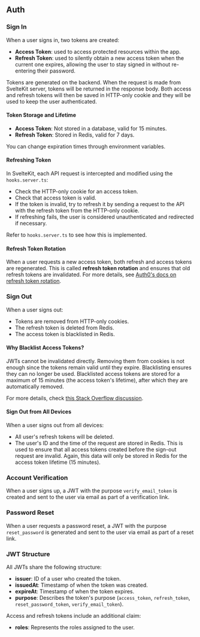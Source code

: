 ## Auth

### Sign In

When a user signs in, two tokens are created:

- **Access Token**: used to access protected resources within the app.
- **Refresh Token**: used to silently obtain a new access token when the current one expires, allowing the user to stay signed in without re-entering their password.

Tokens are generated on the backend. When the request is made from SvelteKit server, tokens will be returned in the response body.
Both access and refresh tokens will then be saved in HTTP-only cookie and they will be used to keep the user authenticated.

#### Token Storage and Lifetime

- **Access Token**: Not stored in a database, valid for 15 minutes.
- **Refresh Token**: Stored in Redis, valid for 7 days.

You can change expiration times through environment variables.

#### Refreshing Token

In SvelteKit, each API request is intercepted and modified using the `hooks.server.ts`:

- Check the HTTP-only cookie for an access token.
- Check that access token is valid.
- If the token is invalid, try to refresh it by sending a request to the API with the refresh token from the HTTP-only cookie.
- If refreshing fails, the user is considered unauthenticated and redirected if necessary.

Refer to `hooks.server.ts` to see how this is implemented.

#### Refresh Token Rotation

When a user requests a new access token, both refresh and access tokens are regenerated.
This is called **refresh token rotation** and ensures that old refresh tokens are invalidated.
For more details, see [Auth0's docs on refresh token rotation](https://auth0.com/docs/secure/tokens/refresh-tokens/refresh-token-rotation).

### Sign Out

When a user signs out:

- Tokens are removed from HTTP-only cookies.
- The refresh token is deleted from Redis.
- The access token is blacklisted in Redis.

#### Why Blacklist Access Tokens?

JWTs cannot be invalidated directly. Removing them from cookies is not enough since the tokens remain valid until they expire.
Blacklisting ensures they can no longer be used. Blacklisted access tokens are stored for a maximum of 15 minutes (the access token's lifetime),
after which they are automatically removed.

For more details, check [this Stack Overflow discussion](https://stackoverflow.com/questions/21978658/invalidating-json-web-tokens).

#### Sign Out from All Devices

When a user signs out from all devices:

- All user's refresh tokens will be deleted.
- The user's ID and the time of the request are stored in Redis. This is used to ensure that all access tokens created before the sign-out request are invalid.
  Again, this data will only be stored in Redis for the access token lifetime (15 minutes).

### Account Verification

When a user signs up, a JWT with the purpose `verify_email_token` is created and sent to the user via email as part of a verification link.

### Password Reset

When a user requests a password reset, a JWT with the purpose `reset_password` is generated and sent to the user via email as part of a reset link.

### JWT Structure

All JWTs share the following structure:

- **issuer**: ID of a user who created the token.
- **issuedAt**: Timestamp of when the token was created.
- **expireAt**: Timestamp of when the token expires.
- **purpose**: Describes the token's purpose (`access_token`, `refresh_token`, `reset_password_token`, `verify_email_token`).

Access and refresh tokens include an additional claim:

- **roles**: Represents the roles assigned to the user.
